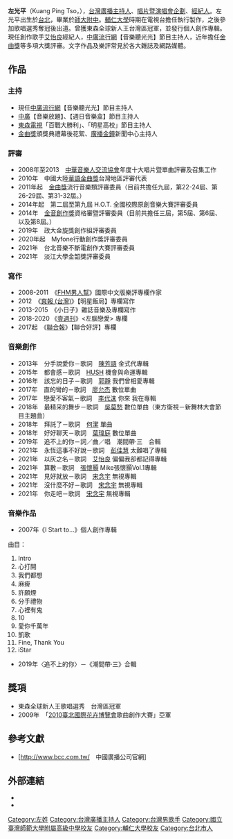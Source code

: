 {{Veil|time=2015-09-12T06:56:41+00:00}}
{{blpunsourced|time=2019-12-17}}
{{藝人
|姓名 = 左光平
|類型 = 媒體人
|圖片 = 
|圖片簡介 = 
|圖片尺寸 = 
|國籍 = {{ROC}}
|英文名 = Kenny／Kuang Ping Tso
|出生日期 = {{birth_date_and _age|1982|9|10}}
|出生地點 = {{TWN}}[[台北市|台北市]]
|職業 = [[廣播_(大眾媒體)|廣播]][[主持人|主持人]]、[[創作歌手|創作歌手]]、[[自由撰稿人|作家]]、[[經紀人|經紀人]]、[[唱片暨演唱會企劃|唱片暨演唱會企劃]]
|教育程度 = [[天主教|天主教]][[輔仁大學|輔仁大學]]社會學系[[學士|學士]]
|活躍年代 = 2005年 - 至今
|網站 = [https://www.facebook.com/kuangping Facebook]、[http://instagram.com/kuangpingtso/ Instagram]
}}
'''左光平'''（Kuang Ping Tso，{{bd|1982年|9月10日|}}），[[台灣|台灣]][[廣播_(大眾媒體)|廣播]][[主持人|主持人]]、[[唱片暨演唱會企劃|唱片暨演唱會企劃]]、[[經紀人|經紀人]]。左光平出生於[[台北|台北]]，畢業於[[師大附中|師大附中]]。[[輔仁大學|輔仁大學]]時期在電視台擔任執行製作，之後參加歌唱選秀奪冠後出道。曾獲東森全球新人王台灣區冠軍，並發行個人創作專輯。現任創作歌手[[艾怡良|艾怡良]]經紀人，[[中廣流行網|中廣流行網]]【音樂聽光光】節目主持人，近年擔任[[金曲獎|金曲獎]]等多項大獎評審。文字作品及樂評常見於各大雜誌及網路媒體。

== 作品 ==

=== 主持 ===
*現任[[中廣流行網|中廣流行網]]【音樂聽光光】節目主持人
*[[中廣|中廣]]【音樂放題】、【週日音樂盒】節目主持人
*[[東森電視|東森電視]]「百戰大勝利」、「明星高校」節目主持人
*[[金曲獎|金曲獎]]頒獎典禮幕後花絮、[[廣播金鐘|廣播金鐘]]新聞中心主持人

=== 評審 ===
*2008年至2013　[[中華音樂人交流協會|中華音樂人交流協會]]年度十大唱片暨單曲評審及召集工作
*2010年　中國大陸[[華語金曲獎|華語金曲獎]]台灣地區評審代表
*2011年起　[[金曲獎|金曲獎]]流行音樂類評審委員（目前共擔任九屆，第22-24屆、第26-29屆、第31-32屆。）
*2014年起　第二屆至第九屆 H.O.T. 全國校際原創音樂大賽評審委員
*2014年　[[金音創作獎|金音創作獎]]資格審暨評審委員（目前共擔任三屆，第5屆、第6屆、以及第8屆。）
*2019年　政大金旋獎創作組評審委員
*2020年起　Myfone行動創作獎評審委員
*2021年　台北音樂不斷電創作大賽評審委員
*2021年　淡江大學金韶獎評審委員

=== 寫作 ===
*2008-2011　《[[男人裝|FHM男人幫]]》國際中文版樂評專欄作家
*2012　《[[爽報_(台灣)|爽報 (台灣)]]》【明星飯局】專欄寫作
*2013-2015　《小日子》雜誌音樂及專欄寫作
*2018-2020 《[[壹週刊|壹週刊]]》<左腦戀愛> 專欄
*2017起　《[[聯合報|聯合報]]》【聯合好評】專欄

=== 音樂創作 ===
*2013年　分手說愛你－歌詞　[[陳芳語|陳芳語]] 金式代專輯
*2015年　都會感－歌詞　[[HUSH_(台灣男歌手)|HUSH]] 機會與命運專輯
*2016年　該忘的日子－歌詞　[[郭靜|郭靜]] 我們曾相愛專輯
*2017年　直的彎的－歌詞　[[廖允杰|廖允杰]] 數位單曲
*2017年　戀愛不客氣－歌詞　[[李代沫|李代沫]] 你來 我在專輯
*2018年　最精采的舞步－歌詞　[[吳莫愁|吳莫愁]] 數位單曲（東方衛視－新舞林大會節目主題曲）
*2018年　拜託了－歌詞　[[何潔|何潔]] 單曲
*2018年　好好聊天－歌詞　[[葉瑋庭|葉瑋庭]] 數位單曲
*2019年　追不上的你－詞／曲／唱　潮間帶·三　合輯
*2021年　永恆這事不好說－歌詞　[[彭佳慧|彭佳慧]] 太難唱了專輯
*2021年　以灰之名－歌詞　[[艾怡良|艾怡良]] 偏偏我卻都記得專輯
*2021年　算數－歌詞　[[張懷顥|張懷顥]] Mike張懷顥Vol.1專輯
*2021年　見好就放－歌詞　[[宋念宇|宋念宇]] 無視專輯
*2021年　沒什麼不好－歌詞　[[宋念宇|宋念宇]] 無視專輯
*2021年　你走吧－歌詞　[[宋念宇|宋念宇]] 無視專輯

=== 音樂作品 ===
*2007年《I Start to...》個人創作專輯
{{HideH|I Start to...}}
曲目：
<div style="-moz-column-count:; column-count:;">
<ol start="1">
<li> Intro</li>
<li> 心打開</li>
<li> 我們都想</li>
<li> 麻痺</li>
<li> 許願煙</li>
<li> 分手禮物</li>
<li> 心裡有鬼</li>
<li> 10</li>
<li> 愛你千萬年</li>
<li> 凱歌</li>
<li>Fine, Thank You</li>
<li>iStar</li>
</ol></div>
{{HideF}}

*2019年〈追不上的你〉－《潮間帶·三》合輯

== 獎項 ==
*東森全球新人王歌唱選秀　台灣區冠軍
*2009年　「[[2010臺北國際花卉博覽會|2010臺北國際花卉博覽會]]歌曲創作大賽」亞軍

== 參考文獻 ==
*[http://www.bcc.com.tw/　中國廣播公司官網] {{Wayback|url=http://www.bcc.com.tw/ |date=20061103055303 }}

== 外部連結 ==
*{{facebook|kuangping}}
*{{instagram|kuangpingtso}}

[[Category:左姓|Category:左姓]]
[[Category:台灣廣播主持人|Category:台灣廣播主持人]]
[[Category:台灣男歌手|Category:台灣男歌手]]
[[Category:國立臺灣師範大學附屬高級中學校友|Category:國立臺灣師範大學附屬高級中學校友]]
[[Category:輔仁大學校友|Category:輔仁大學校友]]
[[Category:台北市人|Category:台北市人]]